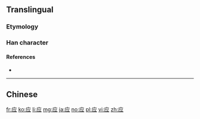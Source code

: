 {{also|應|応}}

==Translingual==
{{Han simplified forms|應|応|应}}
{{stroke order|strokes=4}}

===Etymology===
{{Han simp|應|f=倠|t=⺍|f2=心|t2=一}}

===Han character===
{{Han char|rn=53|rad=广|as=04|sn=7|four=|canj=IFM|ids=⿸广⿱⺍一}}

====References====
* {{Han ref|kx=0344.051|hdz=20875.140|uh=5E94|ud=24212}}

----

==Chinese==
{{zh-see|應}}

[[fr:应]]
[[ko:应]]
[[li:应]]
[[mg:应]]
[[ja:应]]
[[no:应]]
[[pl:应]]
[[vi:应]]
[[zh:应]]